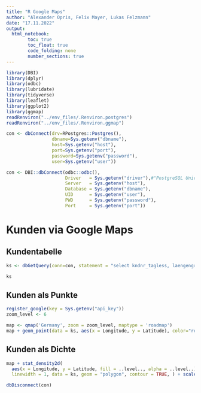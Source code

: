 ```yaml
---
title: "R Google Maps"
author: "Alexander Opris, Felix Mayer, Lukas Felzmann"
date: "17.11.2022"
output: 
  html_notebook:
        toc: true
        toc_float: true
        code_folding: none
        number_sections: true
---
```



```r
library(DBI)
library(dplyr)
library(odbc)
library(lubridate)
library(tidyverse)
library(leaflet)
library(ggplot2)
library(ggmap)
readRenviron("../env_files/.Renviron.postgres")
readRenviron("../env_files/.Renviron.ggmap")
```

```r
con <- dbConnect(drv=RPostgres::Postgres(),
                 dbname=Sys.getenv("dbname"),
                 host=Sys.getenv("host"),
                 port=Sys.getenv("port"),
                 password=Sys.getenv("password"),
                 user=Sys.getenv("user"))
```

```r
con <- DBI::dbConnect(odbc::odbc(),
                      Driver   = Sys.getenv("driver"),#"PostgreSQL Unicode",
                      Server   = Sys.getenv("host"),
                      Database = Sys.getenv("dbname"),
                      UID      = Sys.getenv("user"),
                      PWD      = Sys.getenv("password"),
                      Port     = Sys.getenv("port"))
```

# Kunden via Google Maps

## Kundentabelle
```r
ks <- dbGetQuery(conn=con, statement = "select kndnr_tagless, laengengrad, breitengrad from kundenstammdaten") %>% rename(Kundennummer = kndnr_tagless, Longitude = laengengrad , Latitude = breitengrad)

ks
```


## Kunden als Punkte

```r
register_google(key = Sys.getenv("api_key"))
zoom_level <- 6
```


```r
map <- qmap('Germany', zoom = zoom_level, maptype = 'roadmap')
map + geom_point(data = ks, aes(x = Longitude, y = Latitude), color="red", size=1, alpha=0.5)
```

## Kunden als Dichte

```r
map + stat_density2d(
  aes(x = Longitude, y = Latitude, fill = ..level.., alpha = ..level..), 
  linewidth = 1, data = ks, geom = "polygon", contour = TRUE, ) + scale_fill_gradient(low = "blue", high = "red") 
```

```r
dbDisconnect(con)
```
